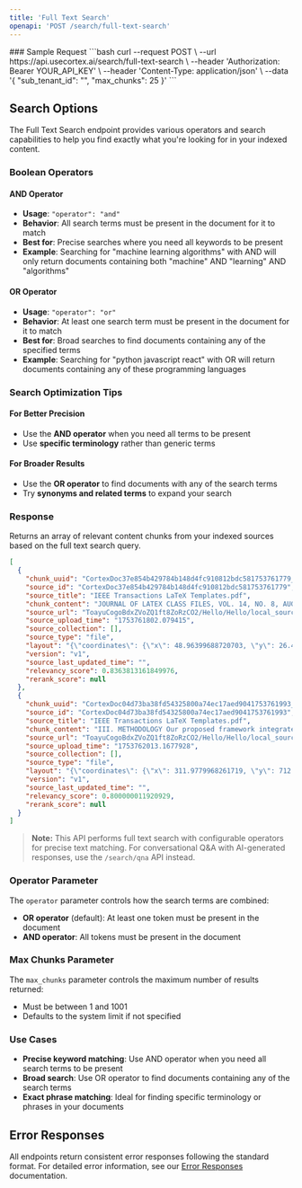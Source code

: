 ```yaml
---
title: 'Full Text Search'
openapi: 'POST /search/full-text-search'
---
```



<Panel>
  <TableOfContents />
</Panel>
<TryIt />
### Sample Request
```bash
curl --request POST \
  --url https://api.usecortex.ai/search/full-text-search \
  --header 'Authorization: Bearer YOUR_API_KEY' \
  --header 'Content-Type: application/json' \
  --data '{
  "sub_tenant_id": "",
  "max_chunks": 25
}'
  ```


## Search Options

The Full Text Search endpoint provides various operators and search capabilities to help you find exactly what you're looking for in your indexed content.

### Boolean Operators

#### AND Operator
- **Usage**: `"operator": "and"`
- **Behavior**: All search terms must be present in the document for it to match
- **Best for**: Precise searches where you need all keywords to be present
- **Example**: Searching for "machine learning algorithms" with AND will only return documents containing both "machine" AND "learning" AND "algorithms"

#### OR Operator  
- **Usage**: `"operator": "or"`
- **Behavior**: At least one search term must be present in the document for it to match
- **Best for**: Broad searches to find documents containing any of the specified terms
- **Example**: Searching for "python javascript react" with OR will return documents containing any of these programming languages

### Search Optimization Tips

#### For Better Precision
- Use the **AND operator** when you need all terms to be present
- Use **specific terminology** rather than generic terms

#### For Broader Results
- Use the **OR operator** to find documents with any of the search terms
- Try **synonyms and related terms** to expand your search


### Response
Returns an array of relevant content chunks from your indexed sources based on the full text search query.

```json
[
  {
    "chunk_uuid": "CortexDoc37e854b429784b148d4fc910812bdc581753761779_20_v1",
    "source_id": "CortexDoc37e854b429784b148d4fc910812bdc581753761779",
    "source_title": "IEEE Transactions LaTeX Templates.pdf",
    "chunk_content": "JOURNAL OF LATEX CLASS FILES, VOL. 14, NO. 8, AUGUST 2015 12 Fig. 10: Comparison of models with 4bit precision on Medical QA dataset...",
    "source_url": "ToayuCogoBdxZVoZQ1ft8ZoRzCO2/Hello/Hello/local_source/CortexDoc37e854b429784b148d4fc910812bdc581753761779",
    "source_upload_time": "1753761802.079415",
    "source_collection": [],
    "source_type": "file",
    "layout": "{\"coordinates\": {\"x\": 48.96399688720703, \"y\": 26.49277114868164, \"width\": 514.0717697143555, \"height\": 721.1119651794434}, \"page\": 12}",
    "version": "v1",
    "source_last_updated_time": "",
    "relevancy_score": 0.8363813161849976,
    "rerank_score": null
  },
  {
    "chunk_uuid": "CortexDoc04d73ba38fd54325800a74ec17aed9041753761993_4_v1",
    "source_id": "CortexDoc04d73ba38fd54325800a74ec17aed9041753761993",
    "source_title": "IEEE Transactions LaTeX Templates.pdf",
    "chunk_content": "III. METHODOLOGY Our proposed framework integrates federated learning (FL) with blockchain technology to fine-tune Large Language Mod-",
    "source_url": "ToayuCogoBdxZVoZQ1ft8ZoRzCO2/Hello/Hello/local_source/CortexDoc04d73ba38fd54325800a74ec17aed9041753761993",
    "source_upload_time": "1753762013.1677928",
    "source_collection": [],
    "source_type": "file",
    "layout": "{\"coordinates\": {\"x\": 311.9779968261719, \"y\": 712.3123168945312, \"width\": 251.05746459960938, \"height\": 35.72357177734375}, \"page\": 2}",
    "version": "v1",
    "source_last_updated_time": "",
    "relevancy_score": 0.800000011920929,
    "rerank_score": null
  }
]
```

> **Note:** This API performs full text search with configurable operators for precise text matching. For conversational Q&A with AI-generated responses, use the `/search/qna` API instead.

### Operator Parameter
The `operator` parameter controls how the search terms are combined:

- **OR operator** (default): At least one token must be present in the document
- **AND operator**: All tokens must be present in the document

### Max Chunks Parameter
The `max_chunks` parameter controls the maximum number of results returned:
- Must be between 1 and 1001
- Defaults to the system limit if not specified

### Use Cases
- **Precise keyword matching**: Use AND operator when you need all search terms to be present
- **Broad search**: Use OR operator to find documents containing any of the search terms
- **Exact phrase matching**: Ideal for finding specific terminology or phrases in your documents 
## Error Responses

All endpoints return consistent error responses following the standard format. For detailed error information, see our [Error Responses](/api-reference/error-responses) documentation.

